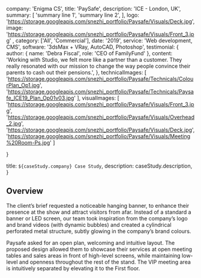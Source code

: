 
  company: 'Enigma CS',
  title: 'PaySafe',
  description:
    'ICE - London, UK',
  summary: [
    'summary line 1',
    'summary line 2',
  ],
   logo: 'https://storage.googleapis.com/snezhi_portfolio/Paysafe/Visuals/Deck.jpg',
  image: 'https://storage.googleapis.com/snezhi_portfolio/Paysafe/Visuals/Front_3.jpg' ,
  category: ['All', 'Commercial'],
  date: '2019',
  service: 'Web development, CMS',
  software: '3dsMax + VRay, AutoCAD, Photoshop',
  testimonial: {
    author: { name: 'Debra Fiscal', role: 'CEO of FamilyFund' },
    content:
      'Working with Studio, we felt more like a partner than a customer. They really resonated with our mission to change the way people convince their parents to cash out their pensions.',
  },
  technicalImages: [
    'https://storage.googleapis.com/snezhi_portfolio/Paysafe/Technicals/ColourPlan_Op1.jpg',
    'https://storage.googleapis.com/snezhi_portfolio/Paysafe/Technicals/Paysafe_ICE19_Plan_Op01v03.jpg'
  ],
  visualImages: [
    'https://storage.googleapis.com/snezhi_portfolio/Paysafe/Visuals/Front_3.jpg',
    'https://storage.googleapis.com/snezhi_portfolio/Paysafe/Visuals/Overhead_2.jpg',
    'https://storage.googleapis.com/snezhi_portfolio/Paysafe/Visuals/Deck.jpg',
    'https://storage.googleapis.com/snezhi_portfolio/Paysafe/Visuals/Meeting%20Room-Ps.jpg'
  ]
  
}

  title: `${caseStudy.company} Case Study`,
  description: caseStudy.description,
}

## Overview

The client’s brief requested a noticeable hanging banner, to enhance their presence at the show and attract visitors from afar.
Instead of a standard a banner or LED screen, our team took inspiration from the company’s logo and brand videos (with dynamic bubbles) and created a cylindrical perforated metal structure, subtly glowing in the company’s brand colours.

Paysafe asked for an open plan, welcoming and intuitive layout. The proposed design allowed them to showcase their services at open meeting tables and sales areas in front of high-level screens, while maintaining low-level and openness throughout the rest of the stand.
The VIP meeting area is intuitively separated by elevating it to the First floor.

